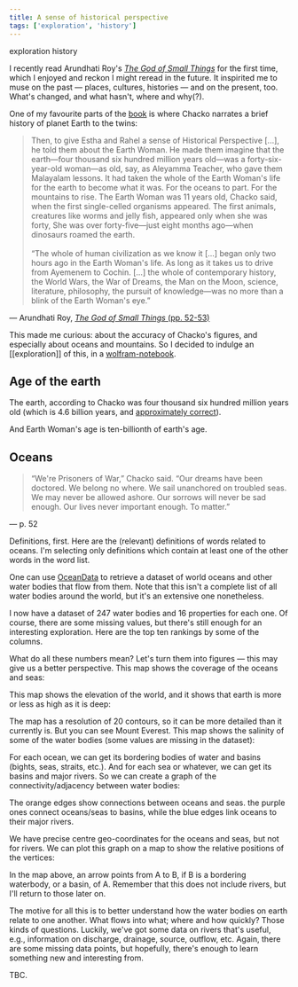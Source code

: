 ```yaml
---
title: A sense of historical perspective
tags: ['exploration', 'history']
---
```


<NoteTag color="beige">exploration</NoteTag>
<NoteTag color="beige">history</NoteTag>

I recently read Arundhati Roy's [*The God of Small Things*](https://www.worldcat.org/oclc/1123081276) for the first time, which I enjoyed and reckon I might reread in the future. It inspirited me to muse on the past — places, cultures, histories — and on the present, too. What's changed, and what hasn't, where and why(?).

One of my favourite parts of the [book](books) is where Chacko narrates a brief history of planet Earth to the twins:

<blockquote class='font-serif text-justify leading-relaxed align-middle'>
  Then, to give Estha and Rahel a sense of Historical Perspective [...], he told them about the Earth Woman. He made them imagine that the earth—four thousand six hundred million years old—was a forty-six-year-old woman—as old, say, as Aleyamma Teacher, who gave them Malayalam lessons. It had taken the whole of the Earth Woman's life for the earth to become what it was. For the oceans to part. For the mountains to rise. The Earth Woman was 11 years old, Chacko said, when the first single-celled organisms appeared. The first animals, creatures like worms and jelly fish, appeared only when she was forty, She was over forty-five—just eight months ago—when dinosaurs roamed the earth.<br/><br/>
  “The whole of human civilization as we know it [...] began only two hours ago in the Earth Woman's life. As long as it takes us to drive from Ayemenem to Cochin. [...] the whole of contemporary history, the World Wars, the War of Dreams, the Man on the Moon, science, literature, philosophy, the pursuit of knowledge—was no more than a blink of the Earth Woman's eye.”
</blockquote>
<p class='font-serif text-right pr-4 -mt-4'>
  — Arundhati Roy, <a href="https://www.worldcat.org/oclc/1123081276" target="_blank"><em>The God of Small Things</em> (pp. 52-53)</a>
</p>

This made me curious: about the accuracy of Chacko's figures, and especially about oceans and mountains. So I decided to indulge an [[exploration]] of this, in a [wolfram-notebook](wolfram-notebooks).

<h2>Age of the earth</h2>

The earth, according to Chacko was four thousand six hundred million years old (which is 4.6 billion years, and [approximately correct](https://www.scientificamerican.com/article/how-science-figured-out-the-age-of-the-earth)).
<zimg
  src = "historical-perspective/wa.png"
  alt= "Wolfram Alpha query: four thousand six hundred million years old"
/>

And Earth Woman's age is ten-billionth of earth's age.
<zimg
  src = "historical-perspective/ratio.png"
  alt= "Ratio between the age of woman and earth and age according to Chacko (1e-8), and a more precise age of the earth (4.54e9)"
/>

<h2>Oceans</h2>

<blockquote class='font-serif text-justify leading-relaxed align-middle'>
  “We're Prisoners of War,” Chacko said. “Our dreams have been doctored. We belong no where. We sail unanchored on troubled seas. We may never be allowed ashore. Our sorrows will never be sad enough. Our lives never important enough. To matter.”
</blockquote>
<p class='font-serif text-right pr-4 -mt-4'>
  — p. 52
</p>

Definitions, first. Here are the (relevant) definitions of words related to oceans. I'm selecting only definitions which contain at least one of the other words in the word list.
<zimg
  src = "historical-perspective/definitions.png"
  alt= "Relevant definitions of words related to 'ocean'"
/>

One can use [OceanData](http://reference.wolfram.com/language/ref/OceanData.html) to retrieve a dataset of world oceans and other water bodies that flow from them. Note that this isn't a complete list of all water bodies around the world, but it's an extensive one nonetheless.
<zimg
  src = "historical-perspective/oceans_dataset.png"
  alt= "Dataset of world oceans"
/>

I now have a dataset of 247 water bodies and 16 properties for each one. Of course, there are some missing values, but there's still enough for an interesting exploration. Here are the top ten rankings by some of the columns.
<zimg
  src = "historical-perspective/ranking_1.png"
  alt= "Rankings by Area and Coastline Length"
/>
<zimg
  src = "historical-perspective/ranking_2.png"
  alt= "Rankings by Percentage Area of Earth's Surface, and Maximum Depth"
/>

What do all these numbers mean? Let's turn them into figures — this may give us a better perspective. This map shows the coverage of the oceans and seas:
<zimg
  src = "historical-perspective/coverage.png"
  alt= "Coverage of water bodies around the world"
/>

This map shows the elevation of the world, and it shows that earth is more or less as high as it is deep:
<zimg
  src = "historical-perspective/elevation.png"
  alt= "Elevation of earth"
/>

The map has a resolution of 20 contours, so it can be more detailed than it currently is. But you can see Mount Everest. This map shows the salinity of some of the water bodies (some values are missing in the dataset):
<zimg
  src = "historical-perspective/salinity.png"
  alt= "Salinity of water bodies around the world"
/>

For each ocean, we can get its bordering bodies of water and basins (bights, seas, straits, etc.). And for each sea or whatever, we can get its basins and major rivers. So we can create a graph of the connectivity/adjacency between water bodies:
<zimg
  src = "historical-perspective/all_graph.png"
  alt= "Graph of interconnectivity between world oceans, seas, rivers, etc."
/>

The orange edges show connections between oceans and seas. the purple ones connect oceans/seas to basins, while the blue edges link oceans to their major rivers.

We have precise centre geo-coordinates for the oceans and seas, but not for rivers. We can plot this graph on a map to show the relative positions of the vertices:
<zimg
  src = "historical-perspective/part_geograph.png"
  alt= "Graph of interconnectivity between world oceans, seas, rivers, etc. on a map"
/>

In the map above, an arrow points from A to B, if B is a bordering waterbody, or a basin, of A. Remember that this does not include rivers, but I'll return to those later on.

The motive for all this is to better understand how the water bodies on earth relate to one another. What flows into what; where and how quickly? Those kinds of questions. Luckily, we've got some data on rivers that's useful, e.g., information on discharge, drainage, source, outflow, etc. Again, there are some missing data points, but hopefully, there's enough to learn something new and interesting from.

TBC.
